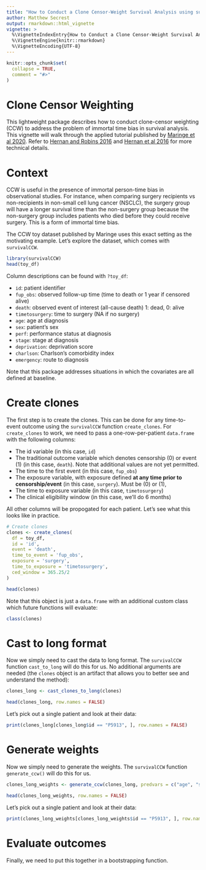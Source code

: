 ```yaml
---
title: "How to Conduct a Clone Censor-Weight Survival Analysis using survivalCCW"
author: Matthew Secrest
output: rmarkdown::html_vignette
vignette: >
  %\VignetteIndexEntry{How to Conduct a Clone Censor-Weight Survival Analysis using survivalCCW}
  %\VignetteEngine{knitr::rmarkdown}
  %\VignetteEncoding{UTF-8}
---
```


```r
knitr::opts_chunk$set(
  collapse = TRUE,
  comment = "#>"
)
```


# Clone Censor Weighting

This lightweight package describes how to conduct clone-censor weighting (CCW) to address the problem of immortal time bias in survival analysis. This vignette will walk through the applied tutorial published by [Maringe et al 2020](https://academic.oup.com/ije/article/49/5/1719/5835351). Refer to [Hernan and Robins 2016](https://doi.org/10.1093/aje/kwv254) and [Hernan et al 2016](https://doi.org/10.1016/j.jclinepi.2016.04.014) for more technical details.

# Context

CCW is useful in the presence of immortal person-time bias in observational studies. For instance, when comparing surgery recipients vs non-recipients in non-small cell lung cancer (NSCLC), the surgery group will have a longer survival time than the non-surgery group because the non-surgery group includes patients who died before they could receive surgery. This is a form of immortal time bias.

The CCW toy dataset published by Maringe uses this exact setting as the motivating example. Let's explore the dataset, which comes with `survivalCCW`.

```r
library(survivalCCW)
head(toy_df)
```

Column descriptions can be found with `?toy_df`:

- `id`: patient identifier
- `fup_obs`: observed follow-up time (time to death or 1 year if censored alive)
- `death`: observed event of interest (all-cause death) 1: dead, 0: alive
- `timetosurgery`: time to surgery (NA if no surgery)
- `age`: age at diagnosis
- `sex`: patient's sex
- `perf`: performance status at diagnosis
- `stage`: stage at diagnosis
- `deprivation`: deprivation score
- `charlson`: Charlson's comorbidity index
- `emergency`: route to diagnosis

Note that this package addresses situations in which the covariates are all defined at baseline.

# Create clones

The first step is to create the clones. This can be done for any time-to-event outcome using the `survivalCCW` function `create_clones`. For `create_clones` to work, we need to pass a one-row-per-patient `data.frame` with the following columns:

- The id variable (in this case, `id`)
- The traditional outcome variable which denotes censorship (0) or event (1) (in this case, `death`). Note that additional values are not yet permitted.
- The time to the first event (in this case, `fup_obs`)
- The exposure variable, with exposure defined **at any time prior to censorship/event** (in this case, `surgery`). Must be (0) or (1),
- The time to exposure variable (in this case, `timetosurgery`)
- The clinical eligibility window (in this case, we'll do 6 months)

All other columns will be propogated for each patient. Let's see what this looks like in practice.

```r

# Create clones
clones <- create_clones(
  df = toy_df,
  id = 'id',
  event = 'death',
  time_to_event = 'fup_obs',
  exposure = 'surgery',
  time_to_exposure = 'timetosurgery',
  ced_window = 365.25/2
)

head(clones)

```


Note that this object is just a `data.frame` with an additional custom class which future functions will evaluate:
```r
class(clones)
```


# Cast to long format
Now we simply need to cast the data to long format. The `survivalCCW` function `cast_to_long` will do this for us. 
No additional arguments are needed (the `clones` object is an artifact that allows you to better see and understand the method):

```r
clones_long <- cast_clones_to_long(clones)

head(clones_long, row.names = FALSE)
```

Let's pick out a single patient and look at their data:

```r
print(clones_long[clones_long$id == "P5913", ], row.names = FALSE)
```

# Generate weights

Now we simply need to generate the weights. The `survivalCCW` function `generate_ccw()` will do this for us.

```r
clones_long_weights <- generate_ccw(clones_long, predvars = c("age", "sex", "perf", "stage", "deprivation", "charlson", "emergency"))

head(clones_long_weights, row.names = FALSE)
```

Let's pick out a single patient and look at their data:

```r
print(clones_long_weights[clones_long_weights$id == "P5913", ], row.names = FALSE)
```

# Evaluate outcomes 

Finally, we need to put this together in a bootstrapping function.